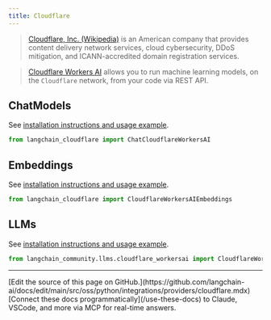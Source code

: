 ```yaml
---
title: Cloudflare
---
```


>[Cloudflare, Inc. (Wikipedia)](https://en.wikipedia.org/wiki/Cloudflare) is an American company that provides
> content delivery network services, cloud cybersecurity, DDoS mitigation, and ICANN-accredited
> domain registration services.

>[Cloudflare Workers AI](https://developers.cloudflare.com/workers-ai/) allows you to run machine
> learning models, on the `Cloudflare` network, from your code via REST API.


## ChatModels

See [installation instructions and usage example](/oss/python/integrations/chat/cloudflare_workersai).

```python
from langchain_cloudflare import ChatCloudflareWorkersAI
```

## Embeddings

See [installation instructions and usage example](/oss/python/integrations/text_embedding/cloudflare_workersai).

```python
from langchain_cloudflare import CloudflareWorkersAIEmbeddings
```

## LLMs

See [installation instructions and usage example](/oss/python/integrations/llms/cloudflare_workersai).

```python
from langchain_community.llms.cloudflare_workersai import CloudflareWorkersAI
```

---

<Callout icon="pen-to-square" iconType="regular">
    [Edit the source of this page on GitHub.](https://github.com/langchain-ai/docs/edit/main/src/oss/python/integrations/providers/cloudflare.mdx)
</Callout>
<Tip icon="terminal" iconType="regular">
    [Connect these docs programmatically](/use-these-docs) to Claude, VSCode, and more via MCP for    real-time answers.
</Tip>
